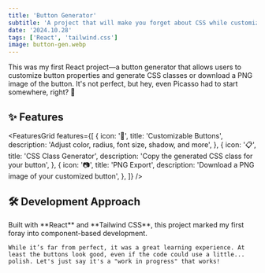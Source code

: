 ```yaml
---
title: 'Button Generator'
subtitle: 'A project that will make you forget about CSS while customizing buttons'
date: '2024.10.28'
tags: ['React', 'tailwind.css']
image: button-gen.webp
---
```


This was my first React project—a button generator that allows users to customize button properties and generate CSS classes or download a PNG image of the button. It's not perfect, but hey, even Picasso had to start somewhere, right? 🎨

<MdxImage src="/button-gen.webp" alt="landing page of button generator" />

## ✨ Features

<FeaturesGrid
  features={[
    {
      icon: '🎨',
      title: 'Customizable Buttons',
      description: 'Adjust color, radius, font size, shadow, and more',
    },
    {
      icon: '📋',
      title: 'CSS Class Generator',
      description: 'Copy the generated CSS class for your button',
    },
    {
      icon: '📷',
      title: 'PNG Export',
      description: 'Download a PNG image of your customized button',
    },
  ]}
/>

## 🛠️ Development Approach

<InfoBox>
    Built with **React** and **Tailwind CSS**, this project marked my first foray into component-based development.

    While it’s far from perfect, it was a great learning experience. At least the buttons look good, even if the code could use a little... polish. Let's just say it's a "work in progress" that works!

</InfoBox>

<ProjectCTA
  url="https://majkser.github.io/button-generator"
  label="Try the Button Generator"
/>
